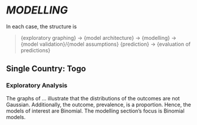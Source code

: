 
# *MODELLING*

In each case, the structure is

> {exploratory graphing} $\rightarrow$ {model architecture} $\rightarrow$  {modelling}  $\rightarrow$
> {model validation}/{model assumptions}
> {prediction} $\rightarrow$ {evaluation of predictions}


## Single Country: Togo

### Exploratory Analysis

The graphs of $\ldots$ illustrate that the distributions of the outcomes are not Gaussian. Additionally, the outcome, prevalence, is a proportion. Hence, the models of interest are Binomial.  The modelling section's focus is Binomial models.